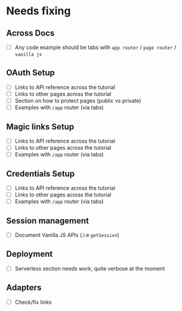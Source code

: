 # Needs fixing

## Across Docs

- [ ] Any code example should be tabs with `app router` / `page router` / `vanilla js`

## OAuth Setup

- [ ] Links to API reference across the tutorial
- [ ] Links to other pages across the tutorial
- [ ] Section on how to protect pages (public vs private)
- [ ] Examples with `/app` router (via tabs)

## Magic links Setup

- [ ] Links to API reference across the tutorial
- [ ] Links to other pages across the tutorial
- [ ] Examples with `/app` router (via tabs)

## Credentials Setup

- [ ] Links to API reference across the tutorial
- [ ] Links to other pages across the tutorial
- [ ] Examples with `/app` router (via tabs)

## Session management

- [ ] Document Vanilla JS APIs (.i.e `getSession`)

## Deployment

- [ ] Serverless section needs work, quite verbose at the moment

## Adapters

- [ ] Check/fix links


